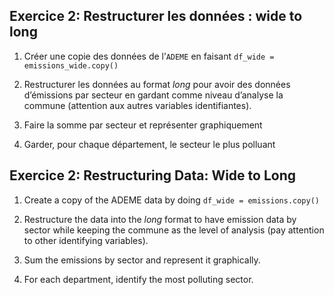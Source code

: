 ::: {.content-visible when-profile="fr"}
:::: {.callout-tip}
## Exercice 2: Restructurer les données : wide to long

1. Créer une copie des données de l'`ADEME` en faisant `df_wide = emissions_wide.copy()`

2. Restructurer les données au format *long* pour avoir des données d'émissions par secteur en gardant comme niveau d'analyse la commune (attention aux autres variables identifiantes).

3. Faire la somme par secteur et représenter graphiquement

4. Garder, pour chaque département, le secteur le plus polluant

::::
:::

::: {.content-visible when-profile="en"}
:::: {.callout-tip}
## Exercice 2: Restructuring Data: Wide to Long

1. Create a copy of the ADEME data by doing `df_wide = emissions.copy()`

2. Restructure the data into the *long* format to have emission data by sector while keeping the commune as the level of analysis (pay attention to other identifying variables).

3. Sum the emissions by sector and represent it graphically.

4. For each department, identify the most polluting sector.

::::
:::
